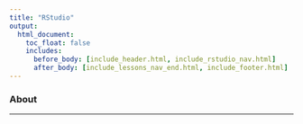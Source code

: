 ```yaml
---
title: "RStudio"
output:
  html_document:
    toc_float: false
    includes:
      before_body: [include_header.html, include_rstudio_nav.html]
      after_body: [include_lessons_nav_end.html, include_footer.html]
---
```


### About



***

